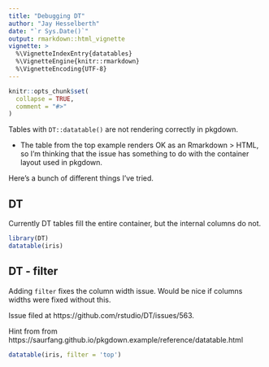 ```yaml
---
title: "Debugging DT"
author: "Jay Hesselberth"
date: "`r Sys.Date()`"
output: rmarkdown::html_vignette
vignette: >
  %\VignetteIndexEntry{datatables}
  %\VignetteEngine{knitr::rmarkdown}
  %\VignetteEncoding{UTF-8}
---
```


```r
knitr::opts_chunk$set(
  collapse = TRUE,
  comment = "#>"
)
```

Tables with `DT::datatable()` are not rendering correctly in pkgdown.

* The table from the top example renders OK as an Rmarkdown > HTML, so I'm thinking that the issue has something to do with the container layout used in pkgdown.

Here's a bunch of different things I've tried.

## DT

Currently DT tables fill the entire container, but the internal columns do not.

```r
library(DT)
datatable(iris)
```

## DT - filter

Adding `filter` fixes the column width issue. Would be nice if columns widths were fixed without this.

Issue filed at https://github.com/rstudio/DT/issues/563.

Hint from from https://saurfang.github.io/pkgdown.example/reference/datatable.html

```r
datatable(iris, filter = 'top')
```
